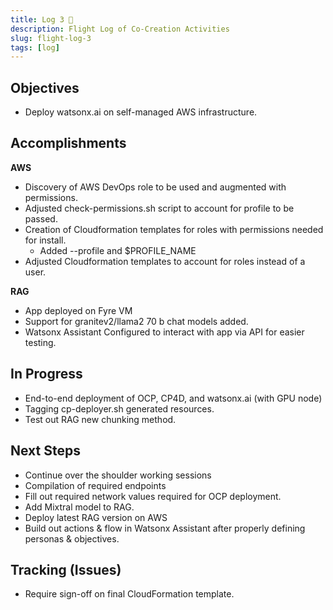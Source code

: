 ```yaml
---
title: Log 3 🛫
description: Flight Log of Co-Creation Activities
slug: flight-log-3
tags: [log]
---
```


## Objectives

- Deploy watsonx.ai on self-managed AWS infrastructure.

## Accomplishments
**AWS**
- Discovery of AWS DevOps role to be used and augmented with permissions.
- Adjusted check-permissions.sh script to account for profile to be passed.
- Creation of Cloudformation templates for roles with permissions needed for install.
    - Added --profile and $PROFILE_NAME
- Adjusted Cloudformation templates to account for roles instead of a user.
  
**RAG**
- App deployed on Fyre VM
- Support for granitev2/llama2 70 b chat models added.
- Watsonx Assistant Configured to interact with app via API for easier testing.



## In Progress
- End-to-end deployment of OCP, CP4D, and watsonx.ai (with GPU node)
- Tagging cp-deployer.sh generated resources.
- Test out RAG new chunking method.



## Next Steps
- Continue over the shoulder working sessions
- Compilation of required endpoints
- Fill out required network values required for OCP deployment.
- Add Mixtral model to RAG.  
- Deploy latest RAG version on AWS
- Build out actions & flow in Watsonx Assistant after properly defining personas & objectives.


## Tracking (Issues)
- Require sign-off on final CloudFormation template.
